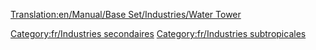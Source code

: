 [[Translation:en/Manual/Base Set/Industries/Water Tower]]

{{fr/Industries|image=en/Water tower.gif|nom=Château d'eau
|climats=[[fr/Manual/Climat#Subtropical|Subtropical]]
|accepte=[[fr/Manual/Base Set/Cargos/Eau|Eau]]
|produit=Rien
|notes=Absent des autres [[fr/Manual/Climat|climats]].
Peut seulement être placé dans une ville de zone désertique.
}}

[[Category:fr/Industries secondaires]]
[[Category:fr/Industries subtropicales]]